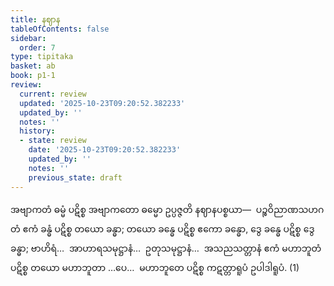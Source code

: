 ```yaml
---
title: နဈာန
tableOfContents: false
sidebar:
  order: 7
type: tipitaka
basket: ab
book: p1-1
review:
  current: review
  updated: '2025-10-23T09:20:52.382233'
  updated_by: ''
  notes: ''
  history:
  - state: review
    date: '2025-10-23T09:20:52.382233'
    updated_by: ''
    notes: ''
    previous_state: draft
---
```



<ReviewStatus review={frontmatter.review} showDetails={true} />

<HypothesisAnnotation frontmatter={frontmatter} />

<DynamicBreadcrumb />

<Division number="46" book="p1-1" e="ch" v="36" p="312">

<Paragraph number="241" book="p1-1">
အဗျာကတံ ဓမ္မံ ပဋိစ္စ အဗျာကတော ဓမ္မော ဥပ္ပဇ္ဇတိ နဈာနပစ္စယာ—  ပဉ္စဝိညာဏသဟဂတံ ဧကံ ခန္ဓံ ပဋိစ္စ တယော ခန္ဓာ; တယော ခန္ဓေ ပဋိစ္စ ဧကော ခန္ဓော, ဒွေ ခန္ဓေ ပဋိစ္စ ဒွေ ခန္ဓာ; ဗာဟိရံ…  အာဟာရသမုဋ္ဌာနံ…  ဥတုသမုဋ္ဌာနံ…  အသညသတ္တာနံ ဧကံ မဟာဘူတံ ပဋိစ္စ တယော မဟာဘူတာ …ပေ…  မဟာဘူတေ ပဋိစ္စ ကဋတ္တာရူပံ ဥပါဒါရူပံ. (1)
</Paragraph>
</Division>